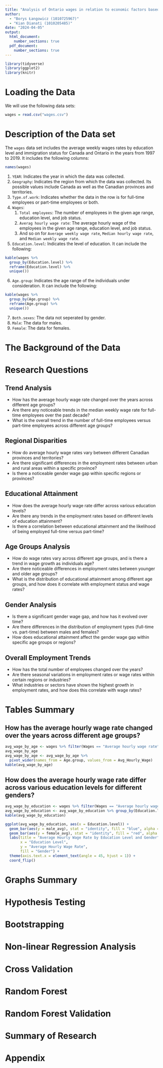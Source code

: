 ```yaml
---
title: "Analysis of Ontario wages in relation to economic factors based on Ontario Data Catalogue (1997-2019)"
author:
  - "Borys Łangowicz (1010725967)"
  - "Kian Dianati (1010205485)"
date: "2024-04-05"
output:
  html_document:
    number_sections: true
  pdf_document:
    number_sections: true
---
```


```r
library(tidyverse)
library(ggplot2)
library(knitr)
```

# Loading the Data

We will use the following data sets:

```r
wages = read.csv("wages.csv")
```

# Description of the Data set

The `wages` data set includes the average weekly wages rates by education level and immigration status for Canada and Ontario in the years from 1997 to 2019. It includes the following columns:

```r
names(wages)
```

1. `YEAR`: Indicates the year in which the data was collected.
2. `Geography`: Indicates the region from which the data was collected. Its 
   possible values include Canada as well as the Canadian provinces and 
   territories.
3. `Type.of.work`: Indicates whether the data in the row is for full-time 
   employees or part-time employees or both.
4. `Wages`:
    1. `Total employees`: The number of employees in the given age range, 
       education level, and job status.
    2. `Averag hourly wage rate`: The average hourly wage of the employees in 
       the given age range, education level, and job status.
    3. And so on for `Average weekly wage rate`, `Median hourly wage rate`, 
       and `Median weekly wage rate`.
5. `Education.level`: Indicates the level of education. It can include the 
   following:
```r
kable(wages %>%
  group_by(Education.level) %>%
  reframe(Education.level) %>%
  unique())
```
6. `Age.group`: Indicates the age range of the individuals under consideration.
   It can include the following:
```r
kable(wages %>%
  group_by(Age.group) %>%
  reframe(Age.group) %>%
  unique())
```
7. `Both.sexes`: The data not seperated by gender.
8. `Male`: The data for males.
9. `Female`: The data for females.

# The Background of the Data

# Research Questions

## Trend Analysis

  * How has the average hourly wage rate changed over the years across different age groups?
  * Are there any noticeable trends in the median weekly wage rate for full-time employees over the past decade?
  * What is the overall trend in the number of full-time employees versus part-time employees across different age groups?
  
## Regional Disparities

  * How do average hourly wage rates vary between different Canadian provinces and territories?
  * Are there significant differences in the employment rates between urban and rural areas within a specific province?
  * Is there a noticeable gender wage gap within specific regions or provinces?
  
## Educational Attainment

  * How does the average hourly wage rate differ across various education levels?
  * Are there any trends in the employment rates based on different levels of education attainment?
  * Is there a correlation between educational attainment and the likelihood of being employed full-time versus part-time?
  
## Age Groups Analysis

  * How do wage rates vary across different age groups, and is there a trend in wage growth as individuals age?
  * Are there noticeable differences in employment rates between younger and older age groups?
  * What is the distribution of educational attainment among different age groups, and how does it correlate with employment status and wage rates?
  
## Gender Analysis

  * Is there a significant gender wage gap, and how has it evolved over time?
  * Are there differences in the distribution of employment types (full-time vs. part-time) between males and females?
  * How does educational attainment affect the gender wage gap within specific age groups or regions?
  
## Overall Employment Trends

  * How has the total number of employees changed over the years?
  * Are there seasonal variations in employment rates or wage rates within certain regions or industries?
  * What industries or sectors have shown the highest growth in employment rates, and how does this correlate with wage rates?
  
# Tables Summary

## How has the average hourly wage rate changed over the years across different age groups?
```R
avg_wage_by_age <- wages %>% filter(Wages == "Average hourly wage rate") %>% select(YEAR, Age.group, Both.Sexes) %>% group_by(YEAR, Age.group) %>% summarise(Avg_Hourly_Wage = mean(Both.Sexes))
avg_wage_by_age
avg_wage_by_age <- avg_wage_by_age %>%
  pivot_wider(names_from = Age.group, values_from = Avg_Hourly_Wage)
kable(avg_wage_by_age)
```


## How does the average hourly wage rate differ across various education levels for different genders?
```R
avg_wage_by_education <- wages %>% filter(Wages == "Average hourly wage rate") %>% select(Education.level, Male, Female)
avg_wage_by_education <- avg_wage_by_education %>% group_by(Education.level) %>% summarise(male_avg = mean(Male), female_avg = mean(Female))
kable(avg_wage_by_education)
```

```R
ggplot(avg_wage_by_education, aes(x = Education.level)) +
  geom_bar(aes(y = male_avg), stat = "identity", fill = "blue", alpha = 0.5, position = "dodge") +
  geom_bar(aes(y = female_avg), stat = "identity", fill = "red", alpha = 0.5, position = "dodge") +
  labs(title = "Average Hourly Wage Rate by Education Level and Gender",
       x = "Education Level",
       y = "Average Hourly Wage Rate",
       fill = "Gender") +
  theme(axis.text.x = element_text(angle = 45, hjust = 1)) +
  coord_flip()
```

# Graphs Summary

# Hypothesis Testing

# Bootstrapping

# Non-linear Regression Analysis

# Cross Validation

# Random Forest

# Random Forest Validation

# Summary of Research

# Appendix
